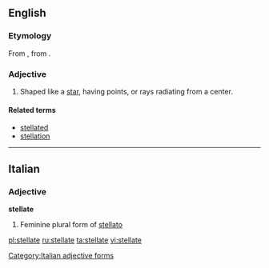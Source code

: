 ==English==

===Etymology===
From {{etyl|la}} {{term|stellatus|stellātus|lang=la}}, from {{term|stella||star|lang=la}}.

===Adjective===
{{en-adj}}

# Shaped like a [[star]], having points, or rays radiating from a center.

====Related terms====
* [[stellated]]
* [[stellation]]

----

==Italian==

===Adjective===
'''stellate''' {{f}}

# Feminine plural form of [[stellato]]

[[Category:Italian adjective forms]]

[[pl:stellate]]
[[ru:stellate]]
[[ta:stellate]]
[[vi:stellate]]